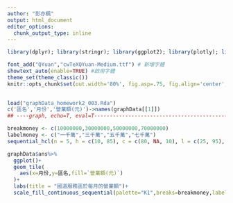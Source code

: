 ```yaml
---
author: "彭亦楓"
output: html_document
editor_options: 
  chunk_output_type: inline
---
```


```r


library(dplyr); library(stringr); library(ggplot2); library(plotly); library(lubridate); library(readr); library(tidyr); library(showtext); library(colorspace); library(magrittr)

font_add("QYuan","cwTeXQYuan-Medium.ttf") # 新增字體
showtext_auto(enable=TRUE) #啟用字體
theme_set(theme_classic())
knitr::opts_chunk$set(out.width='80%', fig.asp=.75, fig.align='center', fig.showtext=T)

 
load("graphData_homework2_003.Rda")
c('區名','月份','營業額(元)')->names(graphData[[1]])
## ----graph, echo=T, eval=T-----------------------------------------------

breakmoney <- c(10000000,30000000,50000000,70000000)
labelmoney <- c("一千萬","三千萬","五千萬","七千萬")
sequential_hcl(n = 5, h = c(10, 85), c = c(80, NA, 10), l = c(25, 95), power = c(0.05, 1.3), register = "K1")

graphData$ans%>%
  ggplot()+
  geom_tile(
    aes(x=月份,y=區名,fill=`營業額(元)`)
  )+
  labs(title = "國道服務區於每月的營業額")+
  scale_fill_continuous_sequential(palette="K1",breaks=breakmoney,labels=labelmoney)
```
 
